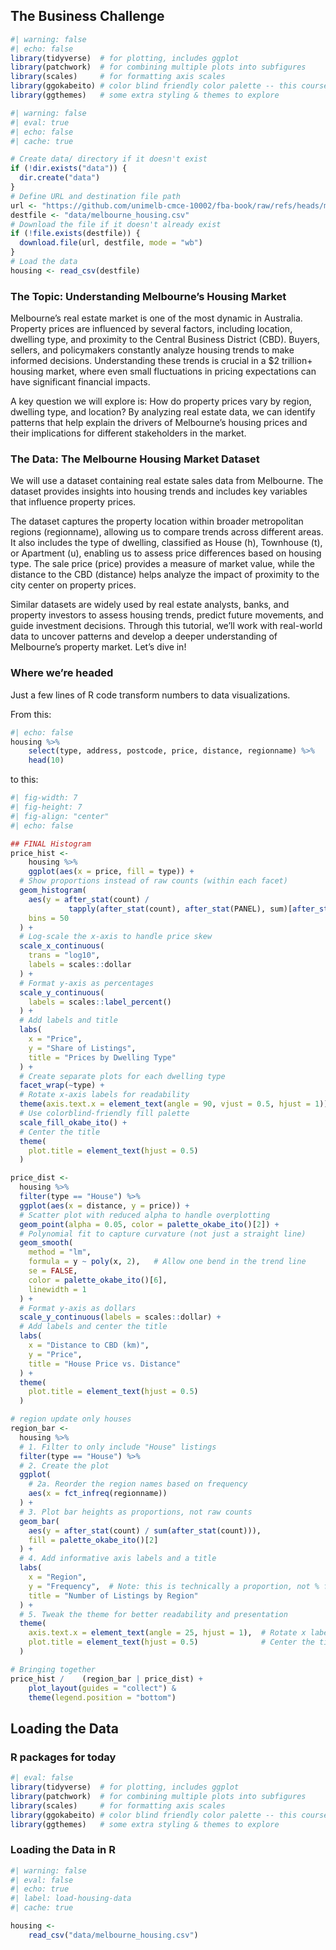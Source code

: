 ## The Business Challenge

```r
#| warning: false
#| echo: false
library(tidyverse)  # for plotting, includes ggplot
library(patchwork)  # for combining multiple plots into subfigures
library(scales)     # for formatting axis scales
library(ggokabeito) # color blind friendly color palette -- this course's default
library(ggthemes)   # some extra styling & themes to explore
```

```r
#| warning: false
#| eval: true
#| echo: false
#| cache: true

# Create data/ directory if it doesn't exist
if (!dir.exists("data")) {
  dir.create("data")
}
# Define URL and destination file path
url <- "https://github.com/unimelb-cmce-10002/fba-book/raw/refs/heads/main/data/melbourne_housing.csv"
destfile <- "data/melbourne_housing.csv"
# Download the file if it doesn't already exist
if (!file.exists(destfile)) {
  download.file(url, destfile, mode = "wb")
}
# Load the data
housing <- read_csv(destfile)
```

### The Topic: Understanding Melbourne’s Housing Market {.unnumbered}

Melbourne’s real estate market is one of the most dynamic in Australia. Property prices are influenced by several factors, including location, dwelling type, and proximity to the Central Business District (CBD). Buyers, sellers, and policymakers constantly analyze housing trends to make informed decisions. Understanding these trends is crucial in a $2 trillion+ housing market, where even small fluctuations in pricing expectations can have significant financial impacts.

A key question we will explore is: How do property prices vary by region, dwelling type, and location? By analyzing real estate data, we can identify patterns that help explain the drivers of Melbourne’s housing prices and their implications for different stakeholders in the market.

### The Data: The Melbourne Housing Market Dataset {.unnumbered}

We will use a dataset containing real estate sales data from Melbourne. The dataset provides insights into housing trends and includes key variables that influence property prices.

The dataset captures the property location within broader metropolitan regions (regionname), allowing us to compare trends across different areas. It also includes the type of dwelling, classified as House (h), Townhouse (t), or Apartment (u), enabling us to assess price differences based on housing type. The sale price (price) provides a measure of market value, while the distance to the CBD (distance) helps analyze the impact of proximity to the city center on property prices.

Similar datasets are widely used by real estate analysts, banks, and property investors to assess housing trends, predict future movements, and guide investment decisions. Through this tutorial, we’ll work with real-world data to uncover patterns and develop a deeper understanding of Melbourne’s property market. Let's dive in!

### Where we're headed {.unnumbered}

Just a few lines of R code transform numbers to data visualizations.

From this:

```r
#| echo: false 
housing %>%
    select(type, address, postcode, price, distance, regionname) %>%
    head(10)
```

to this:

```r
#| fig-width: 7
#| fig-height: 7
#| fig-align: "center"
#| echo: false

## FINAL Histogram
price_hist <-
    housing %>%
    ggplot(aes(x = price, fill = type)) +
  # Show proportions instead of raw counts (within each facet)
  geom_histogram(
    aes(y = after_stat(count) / 
             tapply(after_stat(count), after_stat(PANEL), sum)[after_stat(PANEL)]),
    bins = 50
  ) +
  # Log-scale the x-axis to handle price skew
  scale_x_continuous(
    trans = "log10",
    labels = scales::dollar
  ) +
  # Format y-axis as percentages
  scale_y_continuous(
    labels = scales::label_percent()
  ) +
  # Add labels and title
  labs(
    x = "Price", 
    y = "Share of Listings", 
    title = "Prices by Dwelling Type"
  ) +
  # Create separate plots for each dwelling type
  facet_wrap(~type) +
  # Rotate x-axis labels for readability
  theme(axis.text.x = element_text(angle = 90, vjust = 0.5, hjust = 1)) +
  # Use colorblind-friendly fill palette
  scale_fill_okabe_ito() +
  # Center the title
  theme(
    plot.title = element_text(hjust = 0.5)
  )

price_dist <-
  housing %>%
  filter(type == "House") %>%
  ggplot(aes(x = distance, y = price)) +
  # Scatter plot with reduced alpha to handle overplotting
  geom_point(alpha = 0.05, color = palette_okabe_ito()[2]) +
  # Polynomial fit to capture curvature (not just a straight line)
  geom_smooth(
    method = "lm",
    formula = y ~ poly(x, 2),   # Allow one bend in the trend line
    se = FALSE,
    color = palette_okabe_ito()[6],
    linewidth = 1
  ) +
  # Format y-axis as dollars
  scale_y_continuous(labels = scales::dollar) +
  # Add labels and center the title
  labs(
    x = "Distance to CBD (km)",
    y = "Price",
    title = "House Price vs. Distance"
  ) +
  theme(
    plot.title = element_text(hjust = 0.5)
  )

# region update only houses
region_bar <- 
  housing %>%
  # 1. Filter to only include "House" listings
  filter(type == "House") %>%
  # 2. Create the plot
  ggplot(
    # 2a. Reorder the region names based on frequency
    aes(x = fct_infreq(regionname))
  ) +
  # 3. Plot bar heights as proportions, not raw counts
  geom_bar(
    aes(y = after_stat(count) / sum(after_stat(count))),
    fill = palette_okabe_ito()[2]
  ) +
  # 4. Add informative axis labels and a title
  labs(
    x = "Region", 
    y = "Frequency",  # Note: this is technically a proportion, not % format
    title = "Number of Listings by Region"
  ) +
  # 5. Tweak the theme for better readability and presentation
  theme(
    axis.text.x = element_text(angle = 25, hjust = 1),  # Rotate x labels
    plot.title = element_text(hjust = 0.5)              # Center the title
  )

# Bringing together 
price_hist /    (region_bar | price_dist) + 
    plot_layout(guides = "collect") & 
    theme(legend.position = "bottom")


```

## Loading the Data

### R packages for today {.unnumbered}

```r
#| eval: false
library(tidyverse)  # for plotting, includes ggplot
library(patchwork)  # for combining multiple plots into subfigures
library(scales)     # for formatting axis scales
library(ggokabeito) # color blind friendly color palette -- this course's default
library(ggthemes)   # some extra styling & themes to explore
```

### Loading the Data in R {.unnumbered}

```r
#| warning: false
#| eval: false
#| echo: true
#| label: load-housing-data
#| cache: true

housing <-
    read_csv("data/melbourne_housing.csv")
```